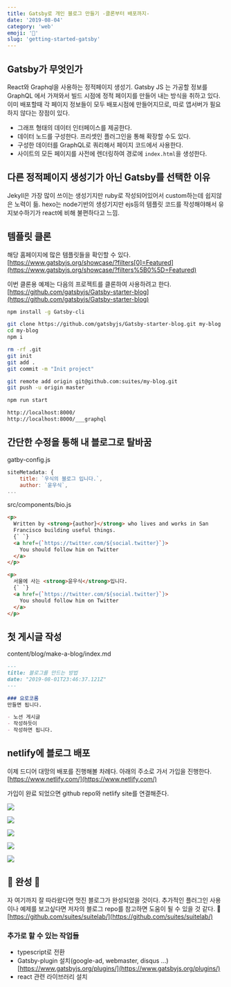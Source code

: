 ```yaml
---
title: Gatsby로 개인 블로그 만들기 -클론부터 배포까지-
date: '2019-08-04'
category: 'web'
emoji: '🌵'
slug: 'getting-started-gatsby'
---
```


## Gatsby가 무엇인가
React와 Graphql을 사용하는 정적페이지 생성기.
Gatsby JS 는 가공할 정보를 GraphQL 에서 가져와서 빌드 시점에 정적 페이지를 만들어 내는 방식을 취하고 있다.
이미 배포할때 각 페이지 정보들이 모두 배포시점에 만들어지므로, 따로 앱서버가 필요하지 않다는 장점이 있다.

- 그래프 형태의 데이터 인터페이스를 제공한다.
- 데이터 노드를 구성한다. 프리셋인 플러그인을 통해 확장할 수도 있다.
- 구성한 데이터를 GraphQL로 쿼리해서 페이지 코드에서 사용한다.
- 사이트의 모든 페이지를 사전에 렌더링하여 경로에 `index.html`을 생성한다.

## 다른 정적페이지 생성기가 아닌 Gatsby를 선택한 이유
Jekyll은 가장 많이 쓰이는 생성기지만 ruby로 작성되어있어서 custom하는데 쉽지않은 노력이 듦.
hexo는 node기반의 생성기지만 ejs등의 템플릿 코드를 작성해야해서 유지보수하기가 react에 비해 불편하다고 느낌.

## 템플릿 클론

해당 홈페이지에 많은 템플릿들을 확인할 수 있다.  
[https://www.gatsbyjs.org/showcase/?filters[0]=Featured](https://www.gatsbyjs.org/showcase/?filters%5B0%5D=Featured)

이번 클론용 예제는 다음의 프로젝트를 클론하여 사용하려고 한다.
[https://github.com/gatsbyjs/Gatsby-starter-blog](https://github.com/gatsbyjs/Gatsby-starter-blog)

```bash
npm install -g Gatsby-cli

git clone https://github.com/gatsbyjs/Gatsby-starter-blog.git my-blog
cd my-blog
npm i

rm -rf .git
git init
git add .
git commit -m "Init project"
``` 
```bash
git remote add origin git@github.com:suites/my-blog.git
git push -u origin master

npm run start

http://localhost:8000/
http://localhost:8000/___graphql
```
## 간단한 수정을 통해 내 블로그로 탈바꿈

gatby-config.js
```js
siteMetadata: {
    title: `우식의 블로그 입니다.`,
    author: `윤우식`,
...
```

src/components/bio.js
```html
<p>
  Written by <strong>{author}</strong> who lives and works in San
  Francisco building useful things.
  {` `}
  <a href={`https://twitter.com/${social.twitter}`}>
    You should follow him on Twitter
  </a>
</p>

<p>
  서울에 사는 <strong>윤우식</strong>입니다.
  {` `}
  <a href={`https://twitter.com/${social.twitter}`}>
    You should follow him on Twitter
  </a>
</p>
```
## 첫 게시글 작성

content/blog/make-a-blog/index.md
```md
---
title: 블로그를 만드는 방법
date: "2019-08-01T23:46:37.121Z"
---

### 요로코롬
만들면 됩니다.

- 노션 게시글
- 작성하듯이
- 작성하면 됩니다.
```

## netlify에 블로그 배포
이제 드디어 대망의 배포를 진행해볼 차례다. 아래의 주소로 가서 가입을 진행한다.
[https://www.netlify.com/](https://www.netlify.com/)

가입이 완료 되었으면 github repo와 netlify site를 연결해준다.

![](Untitled-a4df56b4-5d94-48e7-81c8-2a77364f8d02.png)

![](Untitled-cb9a6755-a6f5-46eb-b039-174d881d1710.png)

![](Untitled-d171c36f-59ec-42e0-aa43-1d98a06ffb40.png)

![](Untitled-0d8fdbf5-8f50-426e-a1ef-b6ce28507276.png)

![](Untitled-d8226f51-eaab-4cd0-ace1-fae9709ee3ed.png)

## 🐣 완성 🐣
자 여기까지 잘 따라왔다면 멋진 블로그가 완성되었을 것이다.
추가적인 플러그인 사용이나 예제를 보고싶다면 저자의 블로그 repo를 참고하면 도움이 될 수 있을 것 같다. 🤠
[https://github.com/suites/suitelab/](https://github.com/suites/suitelab/)

### 추가로 할 수 있는 작업들
- typescript로 전환
- Gatsby-plugin 설치(google-ad, webmaster, disqus ...) [https://www.gatsbyjs.org/plugins/](https://www.gatsbyjs.org/plugins/)
- react 관련 라이브러리 설치